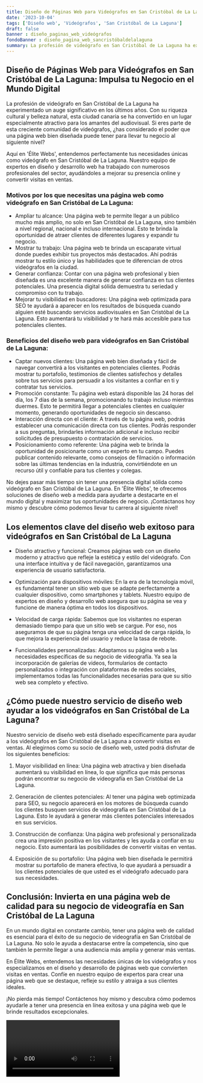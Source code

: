 ```yaml
---
title: Diseño de Páginas Web para Videógrafos en San Cristóbal de La Laguna
date: '2023-10-04'
tags: ['Diseño web', 'Videógrafos', 'San Cristóbal de La Laguna']
draft: false
banner : diseño_paginas_web_videógrafos
fondoBanner : diseño_pagina_web_sancristóbaldelalaguna
summary: La profesión de videógrafo en San Cristóbal de La Laguna ha experimentado un auge significativo en los últimos años. Con su riqueza cultural y belleza natural, esta ciudad canaria se ha convertido en un lugar especialmente atractivo para los amantes del audiovisual. Si eres parte de esta creciente comunidad de videógrafos, ¿has considerado el poder que una página web bien diseñada puede tener para llevar tu negocio al siguiente nivel?
---
```


## Diseño de Páginas Web para Videógrafos en San Cristóbal de La Laguna: Impulsa tu Negocio en el Mundo Digital

La profesión de videógrafo en San Cristóbal de La Laguna ha experimentado un auge significativo en los últimos años. Con su riqueza cultural y belleza natural, esta ciudad canaria se ha convertido en un lugar especialmente atractivo para los amantes del audiovisual. Si eres parte de esta creciente comunidad de videógrafos, ¿has considerado el poder que una página web bien diseñada puede tener para llevar tu negocio al siguiente nivel?

Aquí en 'Élite Webs', entendemos perfectamente tus necesidades únicas como videógrafo en San Cristóbal de La Laguna. Nuestro equipo de expertos en diseño y desarrollo web ha trabajado con numerosos profesionales del sector, ayudándoles a mejorar su presencia online y convertir visitas en ventas.

### Motivos por los que necesitas una página web como videógrafo en San Cristóbal de La Laguna:
- Ampliar tu alcance: Una página web te permite llegar a un público mucho más amplio, no solo en San Cristóbal de La Laguna, sino también a nivel regional, nacional e incluso internacional. Esto te brinda la oportunidad de atraer clientes de diferentes lugares y expandir tu negocio.
- Mostrar tu trabajo: Una página web te brinda un escaparate virtual donde puedes exhibir tus proyectos más destacados. Ahí podrás mostrar tu estilo único y las habilidades que te diferencian de otros videógrafos en la ciudad.
- Generar confianza: Contar con una página web profesional y bien diseñada es una excelente manera de generar confianza en tus clientes potenciales. Una presencia digital sólida demuestra tu seriedad y compromiso con tu trabajo.
- Mejorar tu visibilidad en buscadores: Una página web optimizada para SEO te ayudará a aparecer en los resultados de búsqueda cuando alguien esté buscando servicios audiovisuales en San Cristóbal de La Laguna. Esto aumentará tu visibilidad y te hará más accesible para tus potenciales clientes.

### Beneficios del diseño web para videógrafos en San Cristóbal de La Laguna:
- Captar nuevos clientes: Una página web bien diseñada y fácil de navegar convertirá a los visitantes en potenciales clientes. Podrás mostrar tu portafolio, testimonios de clientes satisfechos y detalles sobre tus servicios para persuadir a los visitantes a confiar en ti y contratar tus servicios.
- Promoción constante: Tu página web estará disponible las 24 horas del día, los 7 días de la semana, promocionando tu trabajo incluso mientras duermes. Esto te permitirá llegar a potenciales clientes en cualquier momento, generando oportunidades de negocio sin descanso.
- Interacción directa con el cliente: A través de tu página web, podrás establecer una comunicación directa con tus clientes. Podrás responder a sus preguntas, brindarles información adicional e incluso recibir solicitudes de presupuesto o contratación de servicios.
- Posicionamiento como referente: Una página web te brinda la oportunidad de posicionarte como un experto en tu campo. Puedes publicar contenido relevante, como consejos de filmación o información sobre las últimas tendencias en la industria, convirtiéndote en un recurso útil y confiable para tus clientes y colegas.

No dejes pasar más tiempo sin tener una presencia digital sólida como videógrafo en San Cristóbal de La Laguna. En 'Élite Webs', te ofrecemos soluciones de diseño web a medida para ayudarte a destacarte en el mundo digital y maximizar tus oportunidades de negocio. ¡Contáctanos hoy mismo y descubre cómo podemos llevar tu carrera al siguiente nivel!

<GifSeo />

<Cta />

## Los elementos clave del diseño web exitoso para videógrafos en San Cristóbal de La Laguna

- Diseño atractivo y funcional: Creamos páginas web con un diseño moderno y atractivo que refleje la estética y estilo del videógrafo. Con una interface intuitiva y de fácil navegación, garantizamos una experiencia de usuario satisfactoria.

- Optimización para dispositivos móviles: En la era de la tecnología móvil, es fundamental tener un sitio web que se adapte perfectamente a cualquier dispositivo, como smartphones y tablets. Nuestro equipo de expertos en diseño y desarrollo web asegura que su página se vea y funcione de manera óptima en todos los dispositivos.

- Velocidad de carga rápida: Sabemos que los visitantes no esperan demasiado tiempo para que un sitio web se cargue. Por eso, nos aseguramos de que su página tenga una velocidad de carga rápida, lo que mejora la experiencia del usuario y reduce la tasa de rebote.

- Funcionalidades personalizadas: Adaptamos su página web a las necesidades específicas de su negocio de videografía. Ya sea la incorporación de galerías de videos, formularios de contacto personalizados o integración con plataformas de redes sociales, implementamos todas las funcionalidades necesarias para que su sitio web sea completo y efectivo.

## ¿Cómo puede nuestro servicio de diseño web ayudar a los videógrafos en San Cristóbal de La Laguna?

Nuestro servicio de diseño web está diseñado específicamente para ayudar a los videógrafos en San Cristóbal de La Laguna a convertir visitas en ventas. Al elegirnos como su socio de diseño web, usted podrá disfrutar de los siguientes beneficios:

1. Mayor visibilidad en línea: Una página web atractiva y bien diseñada aumentará su visibilidad en línea, lo que significa que más personas podrán encontrar su negocio de videografía en San Cristóbal de La Laguna.

2. Generación de clientes potenciales: Al tener una página web optimizada para SEO, su negocio aparecerá en los motores de búsqueda cuando los clientes busquen servicios de videografía en San Cristóbal de La Laguna. Esto le ayudará a generar más clientes potenciales interesados en sus servicios.

3. Construcción de confianza: Una página web profesional y personalizada crea una impresión positiva en los visitantes y les ayuda a confiar en su negocio. Esto aumentará las posibilidades de convertir visitas en ventas.

4. Exposición de su portafolio: Una página web bien diseñada le permitirá mostrar su portafolio de manera efectiva, lo que ayudará a persuadir a los clientes potenciales de que usted es el videógrafo adecuado para sus necesidades.

## Conclusión: Invierta en una página web de calidad para su negocio de videografía en San Cristóbal de La Laguna

En un mundo digital en constante cambio, tener una página web de calidad es esencial para el éxito de su negocio de videografía en San Cristóbal de La Laguna. No solo le ayuda a destacarse entre la competencia, sino que también le permite llegar a una audiencia más amplia y generar más ventas.

En Élite Webs, entendemos las necesidades únicas de los videógrafos y nos especializamos en el diseño y desarrollo de páginas web que convierten visitas en ventas. Confíe en nuestro equipo de expertos para crear una página web que se destaque, refleje su estilo y atraiga a sus clientes ideales.

¡No pierda más tiempo! Contáctenos hoy mismo y descubra cómo podemos ayudarle a tener una presencia en línea exitosa y una página web que le brinde resultados excepcionales.

<Video />

<CtaBot job='Videógrafos' city='San Cristóbal de La Laguna'/>

<Gmaps query='San Cristóbal de La Laguna+españa+maps' />
